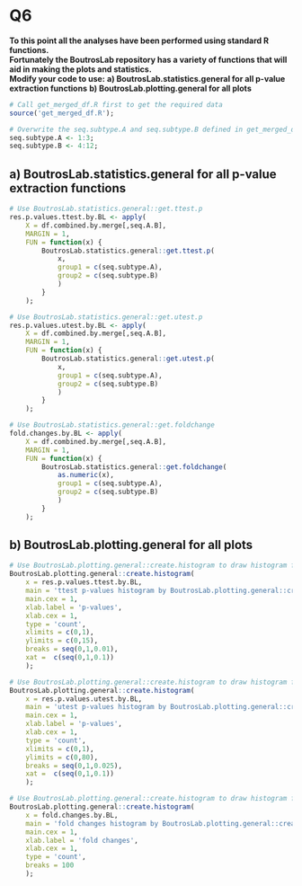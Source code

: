 # Q6
**To this point all the analyses have been performed using standard R functions.**  
**Fortunately the BoutrosLab repository has a variety of functions that will aid in making the plots and statistics.**  
**Modify your code to use:**
**a) BoutrosLab.statistics.general for all p-value extraction functions**
**b) BoutrosLab.plotting.general for all plots**

```r
# Call get_merged_df.R first to get the required data
source('get_merged_df.R');

# Overwrite the seq.subtype.A and seq.subtype.B defined in get_merged_df.R
seq.subtype.A <- 1:3;
seq.subtype.B <- 4:12;
```

## a) BoutrosLab.statistics.general for all p-value extraction functions
```r
# Use BoutrosLab.statistics.general::get.ttest.p
res.p.values.ttest.by.BL <- apply(
    X = df.combined.by.merge[,seq.A.B],
    MARGIN = 1,
    FUN = function(x) {
        BoutrosLab.statistics.general::get.ttest.p(
            x,
            group1 = c(seq.subtype.A),
            group2 = c(seq.subtype.B)
            )
        }
    );

# Use BoutrosLab.statistics.general::get.utest.p
res.p.values.utest.by.BL <- apply(
    X = df.combined.by.merge[,seq.A.B],
    MARGIN = 1,
    FUN = function(x) {
        BoutrosLab.statistics.general::get.utest.p(
            x,
            group1 = c(seq.subtype.A),
            group2 = c(seq.subtype.B)
            )
        }
    );

# Use BoutrosLab.statistics.general::get.foldchange
fold.changes.by.BL <- apply(
    X = df.combined.by.merge[,seq.A.B],
    MARGIN = 1,
    FUN = function(x) {
        BoutrosLab.statistics.general::get.foldchange(
            as.numeric(x),
            group1 = c(seq.subtype.A),
            group2 = c(seq.subtype.B)
            )
        }
    );
```

## b) BoutrosLab.plotting.general for all plots
```r
# Use BoutrosLab.plotting.general::create.histogram to draw histogram for res.p.values.ttest.by.BL
BoutrosLab.plotting.general::create.histogram(
    x = res.p.values.ttest.by.BL,
    main = 'ttest p-values histogram by BoutrosLab.plotting.general::create.histogram',
    main.cex = 1,
    xlab.label = 'p-values',
    xlab.cex = 1,
    type = 'count',
    xlimits = c(0,1),
    ylimits = c(0,15),
    breaks = seq(0,1,0.01),
    xat =  c(seq(0,1,0.1))
    );

# Use BoutrosLab.plotting.general::create.histogram to draw histogram for res.p.values.utest.by.BL
BoutrosLab.plotting.general::create.histogram(
    x = res.p.values.utest.by.BL,
    main = 'utest p-values histogram by BoutrosLab.plotting.general::create.histogram',
    main.cex = 1,
    xlab.label = 'p-values',
    xlab.cex = 1,
    type = 'count',
    xlimits = c(0,1),
    ylimits = c(0,80),
    breaks = seq(0,1,0.025),
    xat =  c(seq(0,1,0.1))
    );

# Use BoutrosLab.plotting.general::create.histogram to draw histogram for fold.changes.by.BL
BoutrosLab.plotting.general::create.histogram(
    x = fold.changes.by.BL,
    main = 'fold changes histogram by BoutrosLab.plotting.general::create.histogram',
    main.cex = 1,
    xlab.label = 'fold changes',
    xlab.cex = 1,
    type = 'count',
    breaks = 100
    );
```


